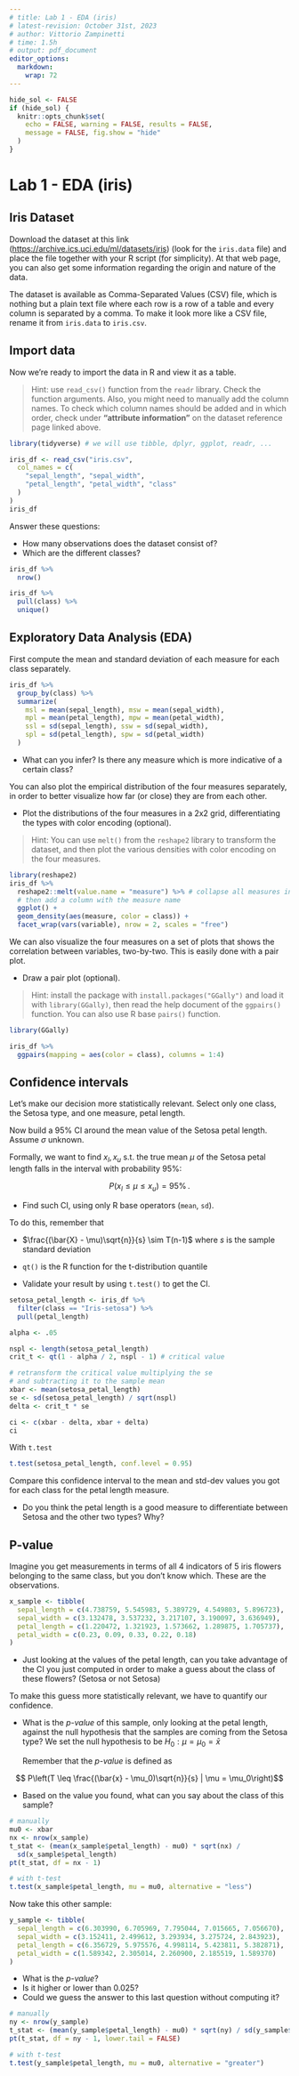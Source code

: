 ```yaml
---
# title: Lab 1 - EDA (iris)
# latest-revision: October 31st, 2023
# author: Vittorio Zampinetti
# time: 1.5h
# output: pdf_document
editor_options: 
  markdown: 
    wrap: 72
---
```


```r
hide_sol <- FALSE
if (hide_sol) {
  knitr::opts_chunk$set(
    echo = FALSE, warning = FALSE, results = FALSE,
    message = FALSE, fig.show = "hide"
  )
}
```

# Lab 1 - EDA (iris)

## Iris Dataset

Download the dataset at this link
(<https://archive.ics.uci.edu/ml/datasets/iris>) (look for the
`iris.data` file) and place the file together with your R script (for
simplicity). At that web page, you can also get some information
regarding the origin and nature of the data.

The dataset is available as Comma-Separated Values (CSV) file, which is
nothing but a plain text file where each row is a row of a table and
every column is separated by a comma. To make it look more like a CSV
file, rename it from `iris.data` to `iris.csv`.

## Import data

Now we're ready to import the data in R and view it as a table.

> Hint: use `read_csv()` function from the `readr` library. Check the
> function arguments. Also, you might need to manually add the column
> names. To check which column names should be added and in which order,
> check under **"attribute information"** on the dataset reference page
> linked above.

```r
library(tidyverse) # we will use tibble, dplyr, ggplot, readr, ...
```

```r
iris_df <- read_csv("iris.csv",
  col_names = c(
    "sepal_length", "sepal_width",
    "petal_length", "petal_width", "class"
  )
)
iris_df
```

Answer these questions:

-   How many observations does the dataset consist of?
-   Which are the different classes?

```r
iris_df %>%
  nrow()

iris_df %>%
  pull(class) %>%
  unique()
```

## Exploratory Data Analysis (EDA)

First compute the mean and standard deviation of each measure for each
class separately.

```r
iris_df %>%
  group_by(class) %>%
  summarize(
    msl = mean(sepal_length), msw = mean(sepal_width),
    mpl = mean(petal_length), mpw = mean(petal_width),
    ssl = sd(sepal_length), ssw = sd(sepal_width),
    spl = sd(petal_length), spw = sd(petal_width)
  )
```

-   What can you infer? Is there any measure which is more indicative of
    a certain class?

You can also plot the empirical distribution of the four measures
separately, in order to better visualize how far (or close) they are
from each other.

-   Plot the distributions of the four measures in a 2x2 grid,
    differentiating the types with color encoding (optional).

> Hint: You can use `melt()` from the `reshape2` library to transform
> the dataset, and then plot the various densities with color encoding
> on the four measures.

```r
library(reshape2)
iris_df %>%
  reshape2::melt(value.name = "measure") %>% # collapse all measures in one col
  # then add a column with the measure name
  ggplot() +
  geom_density(aes(measure, color = class)) +
  facet_wrap(vars(variable), nrow = 2, scales = "free")
```

We can also visualize the four measures on a set of plots that shows the
correlation between variables, two-by-two. This is easily done with a
pair plot.

-   Draw a pair plot (optional).

> Hint: install the package with `install.packages("GGally")` and load
> it with `library(GGally)`, then read the help document of the
> `ggpairs()` function. You can also use R base `pairs()` function.

```r
library(GGally)

iris_df %>%
  ggpairs(mapping = aes(color = class), columns = 1:4)
```

## Confidence intervals

Let's make our decision more statistically relevant. Select only one
class, the Setosa type, and one measure, petal length.

Now build a 95% CI around the mean value of the Setosa petal length.
Assume $\sigma$ unknown.

Formally, we want to find $x_l, x_u$ s.t. the true mean $\mu$ of the
Setosa petal length falls in the interval with probability 95%:

$$
P(x_l \leq \mu \leq x_u) = 95\%\,.
$$

-   Find such CI, using only R base operators (`mean`, `sd`).

To do this, remember that

-   $\frac{(\bar{X} - \mu)\sqrt{n}}{s} \sim T(n-1)$ where $s$ is the
    sample standard deviation

-   `qt()` is the R function for the t-distribution quantile

-   Validate your result by using `t.test()` to get the CI.

```r
setosa_petal_length <- iris_df %>%
  filter(class == "Iris-setosa") %>%
  pull(petal_length)

alpha <- .05

nspl <- length(setosa_petal_length)
crit_t <- qt(1 - alpha / 2, nspl - 1) # critical value

# retransform the critical value multiplying the se
# and subtracting it to the sample mean
xbar <- mean(setosa_petal_length)
se <- sd(setosa_petal_length) / sqrt(nspl)
delta <- crit_t * se

ci <- c(xbar - delta, xbar + delta)
ci
```

With `t.test`

```r
t.test(setosa_petal_length, conf.level = 0.95)
```

Compare this confidence interval to the mean and std-dev values you got
for each class for the petal length measure.

-   Do you think the petal length is a good measure to differentiate
    between Setosa and the other two types? Why?

## P-value

Imagine you get measurements in terms of all 4 indicators of 5 iris
flowers belonging to the same class, but you don't know which. These are
the observations.

```r
x_sample <- tibble(
  sepal_length = c(4.738759, 5.545983, 5.389729, 4.549803, 5.896723),
  sepal_width = c(3.132478, 3.537232, 3.217107, 3.190097, 3.636949),
  petal_length = c(1.220472, 1.321923, 1.573662, 1.289875, 1.705737),
  petal_width = c(0.23, 0.09, 0.33, 0.22, 0.18)
)
```

-   Just looking at the values of the petal length, can you take
    advantage of the CI you just computed in order to make a guess about
    the class of these flowers? (Setosa or not Setosa)

To make this guess more statistically relevant, we have to quantify our
confidence.

-   What is the *p-value* of this sample, only looking at the petal
    length, against the null hypothesis that the samples are coming from
    the Setosa type? We set the null hypothesis to be
    $H_0: \mu = \mu_0 = \bar{x}$

    Remember that the *p-value* is defined as

$$ P\left(T \leq \frac{(\bar{x} - \mu_0)\sqrt{n}}{s} | \mu = \mu_0\right)$$

-   Based on the value you found, what can you say about the class of
    this sample?

```r
# manually
mu0 <- xbar
nx <- nrow(x_sample)
t_stat <- (mean(x_sample$petal_length) - mu0) * sqrt(nx) /
  sd(x_sample$petal_length)
pt(t_stat, df = nx - 1)

# with t-test
t.test(x_sample$petal_length, mu = mu0, alternative = "less")
```

Now take this other sample:

```r
y_sample <- tibble(
  sepal_length = c(6.303990, 6.705969, 7.795044, 7.015665, 7.056670),
  sepal_width = c(3.152411, 2.499612, 3.293934, 3.275724, 2.843923),
  petal_length = c(6.356729, 5.975576, 4.998114, 5.423811, 5.382871),
  petal_width = c(1.589342, 2.305014, 2.260900, 2.185519, 1.589370)
)
```

-   What is the *p-value*?
-   Is it higher or lower than 0.025?
-   Could we guess the answer to this last question without computing
    it?

```r
# manually
ny <- nrow(y_sample)
t_stat <- (mean(y_sample$petal_length) - mu0) * sqrt(ny) / sd(y_sample$petal_length)
pt(t_stat, df = ny - 1, lower.tail = FALSE)

# with t-test
t.test(y_sample$petal_length, mu = mu0, alternative = "greater")
```
